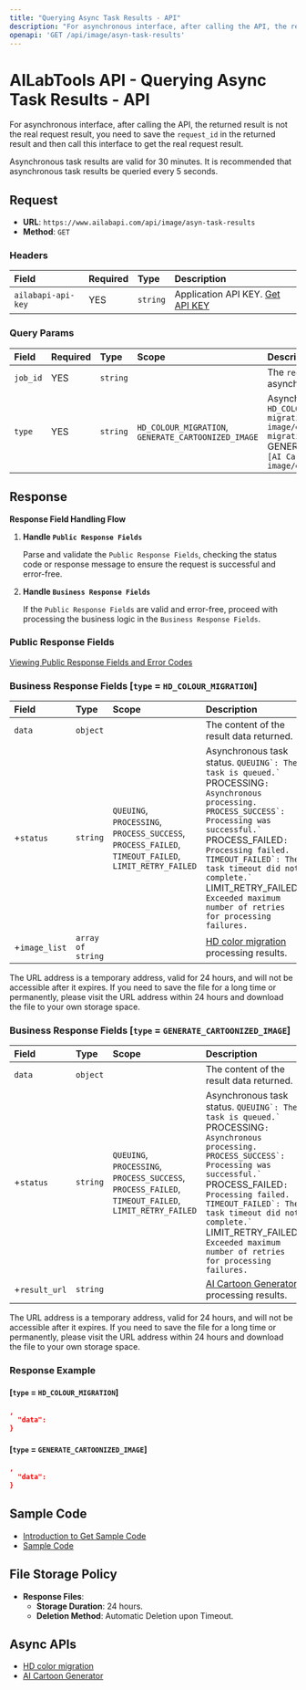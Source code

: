 ```yaml
---
title: "Querying Async Task Results - API"
description: "For asynchronous interface, after calling the API, the returned result is not the real request result, you need to save the request_id in the returned result and then call this interface to get the real request result."
openapi: 'GET /api/image/asyn-task-results'
---
```


# AILabTools API - Querying Async Task Results - API

For asynchronous interface, after calling the API, the returned result is not the real request result, you need to save the `request_id` in the returned result and then call this interface to get the real request result.

Asynchronous task results are valid for 30 minutes. It is recommended that asynchronous task results be queried every 5 seconds.

## Request

- **URL**: `https://www.ailabapi.com/api/image/asyn-task-results`
- **Method**: `GET`

### Headers

| Field              | Required | Type     | Description                                        |
|:-------------------|:---------|:---------|:---------------------------------------------------|
| `ailabapi-api-key` | YES      | `string` | Application API KEY. [Get API KEY](/doc/get-api-key) |

### Query Params

| Field    | Required | Type     | Scope                                                                | Description                                                                                                                                                                                                                      |
|:---------|:---------|:---------|:---------------------------------------------------------------------|:---------------------------------------------------------------------------------------------------------------------------------------------------------------------------------------------------------------------------------|
| `job_id` | YES      | `string` |                                                                      | The `request_id` returned by the asynchronous API.                                                                                                                                                                               |
| `type`   | YES      | `string` | ``HD_COLOUR_MIGRATION``, ``GENERATE_CARTOONIZED_IMAGE`` | Asynchronous task type. ``HD_COLOUR_MIGRATION`: [HD color migration](ai-image/effects/image-hd-color-migration)` ``GENERATE_CARTOONIZED_IMAGE`: [AI Cartoon Generator](ai-image/effects/ai-anime-generator)` |

## Response

**Response Field Handling Flow**

1. **Handle `Public Response Fields`**

   Parse and validate the `Public Response Fields`, checking the status code or response message to ensure the request is successful and error-free.

2. **Handle `Business Response Fields`**

   If the `Public Response Fields` are valid and error-free, proceed with processing the business logic in the `Business Response Fields`.

### Public Response Fields

<a href="/doc/response-description" target="_blank">Viewing Public Response Fields and Error Codes</a>

### Business Response Fields [`type` = `HD_COLOUR_MIGRATION`]

| Field         | Type              | Scope                                                                                                                                                 | Description                                                                                                                                                                                                                                                                                                                                                                     |
|:--------------|:------------------|:------------------------------------------------------------------------------------------------------------------------------------------------------|:--------------------------------------------------------------------------------------------------------------------------------------------------------------------------------------------------------------------------------------------------------------------------------------------------------------------------------------------------------------------------------|
| `data`        | `object`          |                                                                                                                                                       | The content of the result data returned.                                                                                                                                                                                                                                                                                                                                        |
| +`status`     | `string`          | ``QUEUING``, ``PROCESSING``, ``PROCESS_SUCCESS``, ``PROCESS_FAILED``, ``TIMEOUT_FAILED``, ``LIMIT_RETRY_FAILED`` | Asynchronous task status. ``QUEUING`: The task is queued.` ``PROCESSING`: Asynchronous processing.` ``PROCESS_SUCCESS`: Processing was successful.` ``PROCESS_FAILED`: Processing failed.` ``TIMEOUT_FAILED`: The task timeout did not complete.` ``LIMIT_RETRY_FAILED`: Exceeded maximum number of retries for processing failures.` |
| +`image_list` | `array of string` |                                                                                                                                                       | [HD color migration](ai-image/effects/image-hd-color-migration) processing results.                                                                                                                                                                                                                                                                                          |

The URL address is a temporary address, valid for 24 hours, and will not be accessible after it expires. If you need to save the file for a long time or permanently, please visit the URL address within 24 hours and download the file to your own storage space.

### Business Response Fields [`type` = `GENERATE_CARTOONIZED_IMAGE`]

| Field         | Type     | Scope                                                                                                                                                 | Description                                                                                                                                                                                                                                                                                                                                                                     |
|:--------------|:---------|:------------------------------------------------------------------------------------------------------------------------------------------------------|:--------------------------------------------------------------------------------------------------------------------------------------------------------------------------------------------------------------------------------------------------------------------------------------------------------------------------------------------------------------------------------|
| `data`        | `object` |                                                                                                                                                       | The content of the result data returned.                                                                                                                                                                                                                                                                                                                                        |
| +`status`     | `string` | ``QUEUING``, ``PROCESSING``, ``PROCESS_SUCCESS``, ``PROCESS_FAILED``, ``TIMEOUT_FAILED``, ``LIMIT_RETRY_FAILED`` | Asynchronous task status. ``QUEUING`: The task is queued.` ``PROCESSING`: Asynchronous processing.` ``PROCESS_SUCCESS`: Processing was successful.` ``PROCESS_FAILED`: Processing failed.` ``TIMEOUT_FAILED`: The task timeout did not complete.` ``LIMIT_RETRY_FAILED`: Exceeded maximum number of retries for processing failures.` |
| +`result_url` | `string` |                                                                                                                                                       | [AI Cartoon Generator](ai-image/effects/ai-anime-generator) processing results.                                                                                                                                                                                                                                                                                              |

The URL address is a temporary address, valid for 24 hours, and will not be accessible after it expires. If you need to save the file for a long time or permanently, please visit the URL address within 24 hours and download the file to your own storage space.

### Response Example

#### [`type` = `HD_COLOUR_MIGRATION`]

```json
,
  "data":         
}
```

#### [`type` = `GENERATE_CARTOONIZED_IMAGE`]

```json
,
  "data":         
}
```

## Sample Code

- [Introduction to Get Sample Code](get-sample-code)
- [Sample Code][PostmanURL]

## File Storage Policy

- **Response Files**:
  - **Storage Duration**: 24 hours.
  - **Deletion Method**: Automatic Deletion upon Timeout.

## Async APIs

- [HD color migration](ai-image/effects/image-hd-color-migration)
- [AI Cartoon Generator](ai-image/effects/ai-anime-generator)

[PostmanURL]: https://documenter.getpostman.com/view/26387069/2s93JxqgHE#f94e60a3-0761-4429-8ea4-7f2cb2bc6721